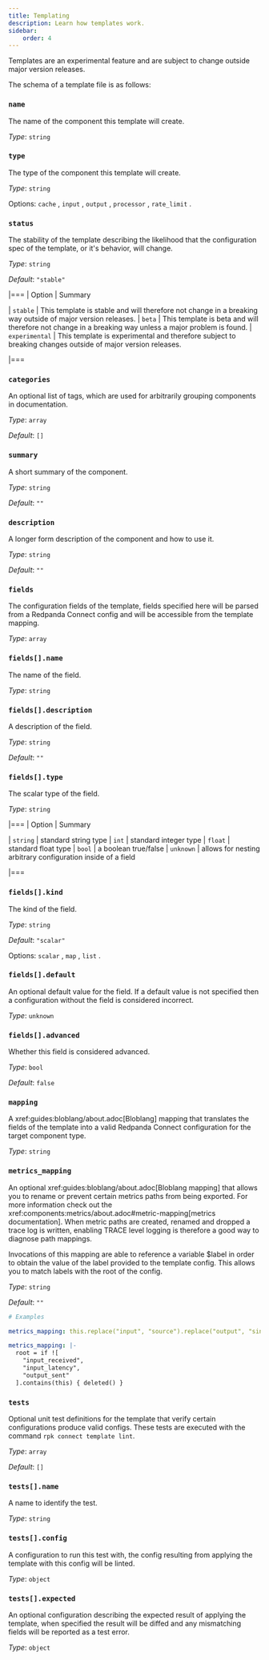 ```yaml
---
title: Templating
description: Learn how templates work.
sidebar:
    order: 4
---
```


<Aside type="caution" title="Experimental">
Templates are an experimental feature and are subject to change outside major version releases.
</Aside>

The schema of a template file is as follows:

### `name`

The name of the component this template will create.


*Type*: `string`


### `type`

The type of the component this template will create.


*Type*: `string`


Options:
`cache`
, `input`
, `output`
, `processor`
, `rate_limit`
.

### `status`

The stability of the template describing the likelihood that the configuration spec of the template, or it's behavior, will change.


*Type*: `string`

*Default*: `"stable"`

|===
| Option | Summary

| `stable`
| This template is stable and will therefore not change in a breaking way outside of major version releases.
| `beta`
| This template is beta and will therefore not change in a breaking way unless a major problem is found.
| `experimental`
| This template is experimental and therefore subject to breaking changes outside of major version releases.

|===

### `categories`

An optional list of tags, which are used for arbitrarily grouping components in documentation.


*Type*: `array`

*Default*: `[]`

### `summary`

A short summary of the component.


*Type*: `string`

*Default*: `""`

### `description`

A longer form description of the component and how to use it.


*Type*: `string`

*Default*: `""`

### `fields`

The configuration fields of the template, fields specified here will be parsed from a Redpanda Connect config and will be accessible from the template mapping.


*Type*: `array`


### `fields[].name`

The name of the field.


*Type*: `string`


### `fields[].description`

A description of the field.


*Type*: `string`

*Default*: `""`

### `fields[].type`

The scalar type of the field.


*Type*: `string`


|===
| Option | Summary

| `string`
| standard string type
| `int`
| standard integer type
| `float`
| standard float type
| `bool`
| a boolean true/false
| `unknown`
| allows for nesting arbitrary configuration inside of a field

|===

### `fields[].kind`

The kind of the field.


*Type*: `string`

*Default*: `"scalar"`

Options:
`scalar`
, `map`
, `list`
.

### `fields[].default`

An optional default value for the field. If a default value is not specified then a configuration without the field is considered incorrect.


*Type*: `unknown`


### `fields[].advanced`

Whether this field is considered advanced.


*Type*: `bool`

*Default*: `false`

### `mapping`

A xref:guides:bloblang/about.adoc[Bloblang] mapping that translates the fields of the template into a valid Redpanda Connect configuration for the target component type.


*Type*: `string`


### `metrics_mapping`

An optional xref:guides:bloblang/about.adoc[Bloblang mapping] that allows you to rename or prevent certain metrics paths from being exported. For more information check out the xref:components:metrics/about.adoc#metric-mapping[metrics documentation]. When metric paths are created, renamed and dropped a trace log is written, enabling TRACE level logging is therefore a good way to diagnose path mappings.

Invocations of this mapping are able to reference a variable $label in order to obtain the value of the label provided to the template config. This allows you to match labels with the root of the config.


*Type*: `string`

*Default*: `""`

```yml
# Examples

metrics_mapping: this.replace("input", "source").replace("output", "sink")

metrics_mapping: |-
  root = if ![
    "input_received",
    "input_latency",
    "output_sent"
  ].contains(this) { deleted() }
```

### `tests`

Optional unit test definitions for the template that verify certain configurations produce valid configs. These tests are executed with the command `rpk connect template lint`.


*Type*: `array`

*Default*: `[]`

### `tests[].name`

A name to identify the test.


*Type*: `string`


### `tests[].config`

A configuration to run this test with, the config resulting from applying the template with this config will be linted.


*Type*: `object`


### `tests[].expected`

An optional configuration describing the expected result of applying the template, when specified the result will be diffed and any mismatching fields will be reported as a test error.


*Type*: `object`


